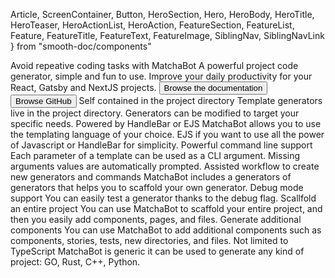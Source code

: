   Article,
  ScreenContainer,
  Button,
  HeroSection,
  Hero,
  HeroBody,
  HeroTitle,
  HeroTeaser,
  HeroActionList,
  HeroAction,
  FeatureSection,
  FeatureList,
  Feature,
  FeatureTitle,
  FeatureText,
  FeatureImage,
  SiblingNav,
  SiblingNavLink
} from "smooth-doc/components"

<HeroSection>
  <Hero backgroundImageURL={heroBackgroundImageURL}>
    <HeroBody>
      <HeroTitle>Avoid repeative coding tasks with MatchaBot</HeroTitle>
      <HeroTeaser>
        A powerful project code generator, simple and fun to use. Improve your
        daily productivity for your React, Gatsby and NextJS projects.
      </HeroTeaser>
      <HeroActionList>
        <HeroAction>
          <Button variant="neutral" forwardedAs="a" href="/docs/">
            Browse the documentation
          </Button>
        </HeroAction>
        <HeroAction>
          <Button
            variant="neutral"
            as="a"
            href="https://github.com/matchabot/matcha-bot"
          >
            Browse GitHub
          </Button>
        </HeroAction>
      </HeroActionList>
    </HeroBody>
  </Hero>
</HeroSection>

<FeatureSection>
  <FeatureList>
    <Feature>
      <FeatureImage src={icon1mageURL} />
      <FeatureTitle>Self contained in the project directory</FeatureTitle>
      <FeatureText>
        Template generators live in the project directory. Generators can be
        modified to target your specific needs.
      </FeatureText>
    </Feature>
    <Feature>
      <FeatureImage src={icon2mageURL} />
      <FeatureTitle>Powered by HandleBar or EJS</FeatureTitle>
      <FeatureText>
        MatchaBot allows you to use the templating language of your choice. EJS
        if you want to use all the power of Javascript or HandleBar for
        simplicity.
      </FeatureText>
    </Feature>
    <Feature>
      <FeatureImage src={icon3mageURL} />
      <FeatureTitle>Powerful command line support</FeatureTitle>
      <FeatureText>
        Each parameter of a template can be used as a CLI argument. Missing
        arguments values are automatically prompted.
      </FeatureText>
    </Feature>
    <Feature>
      <FeatureImage src={icon4mageURL} />
      <FeatureTitle>
        Assisted workflow to create new generators and commands
      </FeatureTitle>
      <FeatureText>
        MatchaBot includes a generators of generators that helps you to scaffold
        your own generator.
      </FeatureText>
    </Feature>
    <Feature>
      <FeatureImage src={icon5mageURL} />
      <FeatureTitle>Debug mode support</FeatureTitle>
      <FeatureText>
        You can easily test a generator thanks to the debug flag.
      </FeatureText>
    </Feature>
    <Feature>
      <FeatureImage src={icon6mageURL} />
      <FeatureTitle>Scallfold an entire project</FeatureTitle>
      <FeatureText>
        You can use MatchaBot to scaffold your entire project, and then you
        easily add components, pages, and files.
      </FeatureText>
    </Feature>
    <Feature>
      <FeatureImage src={icon7mageURL} />
      <FeatureTitle>Generate additional components</FeatureTitle>
      <FeatureText>
        You can use MatchaBot to add additional components such as components,
        stories, tests, new directories, and files.
      </FeatureText>
    </Feature>
    <Feature>
      <FeatureImage src={icon8mageURL} />
      <FeatureTitle>Not limited to TypeScript</FeatureTitle>
      <FeatureText>
        MatchaBot is generic it can be used to generate any kind of project: GO,
        Rust, C++, Python.
      </FeatureText>
    </Feature>
  </FeatureList>
</FeatureSection>
